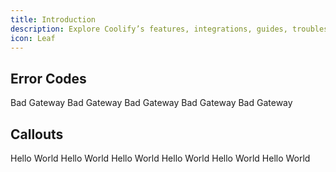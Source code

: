 ```yaml
---
title: Introduction
description: Explore Coolify’s features, integrations, guides, troubleshooting tips, and usage steps.
icon: Leaf
---
```



## Error Codes
<ErrorCodeGroup>
<ErrorCode code="502" title="NO_AVAILABLE_SERVER" href="coolify.io">
  Bad Gateway
</ErrorCode>
<ErrorCode code="502" title="NO_AVAILABLE_SERVER">
  Bad Gateway
</ErrorCode>
<ErrorCode code="502" title="NO_AVAILABLE_SERVER">
  Bad Gateway
</ErrorCode>
<ErrorCode code="502" title="NO_AVAILABLE_SERVER">
  Bad Gateway
</ErrorCode>
<ErrorCode code="502" title="NO_AVAILABLE_SERVER">
  Bad Gateway
</ErrorCode>
</ErrorCodeGroup>

## Callouts
<Callout title="This Info Callout" type="info">
  Hello World
</Callout>

<Callout title="This Warn Callout" type="warn">
  Hello World
</Callout>

<Callout title="This Danger Callout" type="danger">
  Hello World
</Callout>
<Callout title="This Caution Callout" type="caution">
  Hello World
</Callout>
<Callout title="This Tip Callout" type="tip">
  Hello World
</Callout>
<Callout title="This Success Callout" type="success">
  Hello World
</Callout>
